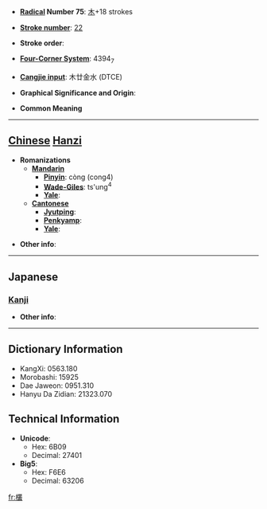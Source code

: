 * '''[[Wiktionary:Chinese radical index| Radical]] Number 75''': [[Wiktionary:Chinese radical index 木|木]]+18 strokes

* '''[[Wiktionary:Chinese total strokes index|Stroke number]]''': [[Wiktionary:Chinese total strokes index 22|22]]

* '''Stroke order''': 

* '''[[Wiktionary:Chinese four corner index|Four-Corner System]]''': 4394<sub>7</sub>

* '''[[Wiktionary:Chinese Cangjie index|Cangjie input]]''': 木廿金水 (DTCE)

* '''Graphical Significance and Origin''': 

* '''Common Meaning'''

----

== [[Chinese]] [[Hanzi]] ==

* '''Romanizations'''
** '''[[Mandarin]]'''
*** '''[[Pinyin]]''': còng (cong4)
*** '''[[Wade-Giles]]''': ts'ung<sup>4</sup>
*** '''[[Yale]]''': 
** '''[[Cantonese]]'''
*** '''[[Jyutping]]''':
*** '''[[Penkyamp]]''': 
*** '''[[Yale]]''': 

* '''Other info''': 

----

==Japanese==
===[[Kanji]]===
{{kanji|on readings=[[そう]] (sō), [[す]] (su)|kun readings=[[しげる]] (shigeru)}}

* '''Other info''':  

----

== Dictionary Information ==

* KangXi: 0563.180
* Morobashi: 15925
* Dae Jaweon: 0951.310
* Hanyu Da Zidian: 21323.070

== Technical Information ==

* '''Unicode''':
** Hex: 6B09
** Decimal: 27401
* '''Big5''':
** Hex: F6E6
** Decimal: 63206

[[fr:欉]]